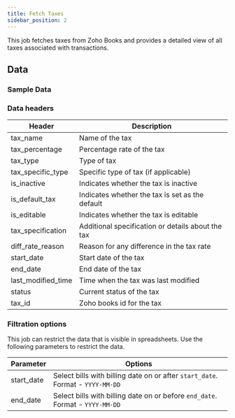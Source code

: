 ```yaml
---
title: Fetch Taxes
sidebar_position: 2
---
```


This job fetches taxes from Zoho Books and provides a detailed view of all taxes associated with transactions.

<AddJob
  template="gsheet_zoho_books_db_get_taxes"
/>

## Data

### Sample Data

<Gsheet
  src="https://docs.google.com/spreadsheets/d/1-gX-uq5YrTW-6gQJYM-mNXitEOfJLTiQCvPtV8CR1Yc/edit#gid=328024931"
/>


### Data headers

| Header               | Description                                           |
|----------------------|-------------------------------------------------------|
| tax_name             | Name of the tax                                       |
| tax_percentage       | Percentage rate of the tax                            |
| tax_type             | Type of tax                           |
| tax_specific_type    | Specific type of tax (if applicable)                  |
| is_inactive          | Indicates whether the tax is inactive                |
| is_default_tax       | Indicates whether the tax is set as the default       |
| is_editable          | Indicates whether the tax is editable                |
| tax_specification    | Additional specification or details about the tax     |
| diff_rate_reason     | Reason for any difference in the tax rate             |
| start_date           | Start date of the tax                                 |
| end_date             | End date of the tax                                   |
| last_modified_time   | Time when the tax was last modified                   |
| status               | Current status of the tax                             |
| tax_id               | Zoho books id for the tax                         |



### Filtration options

This job can restrict the data that is visible in spreadsheets. Use the following parameters to restrict the data.

| Parameter | Options |
|----|----|
| start_date | Select bills with billing date on or after `start_date`. Format - `YYYY-MM-DD` |
| end_date | Select bills with billing date on or before `end_date`. Format - `YYYY-MM-DD` |

<!---
## Others

### Similar jobs

Similar sort of data can be achieved by using get accounting transaction job and filtering it by invoice type. 

### Reports that use this job

Here are some of the report templates that use this job: 
-->